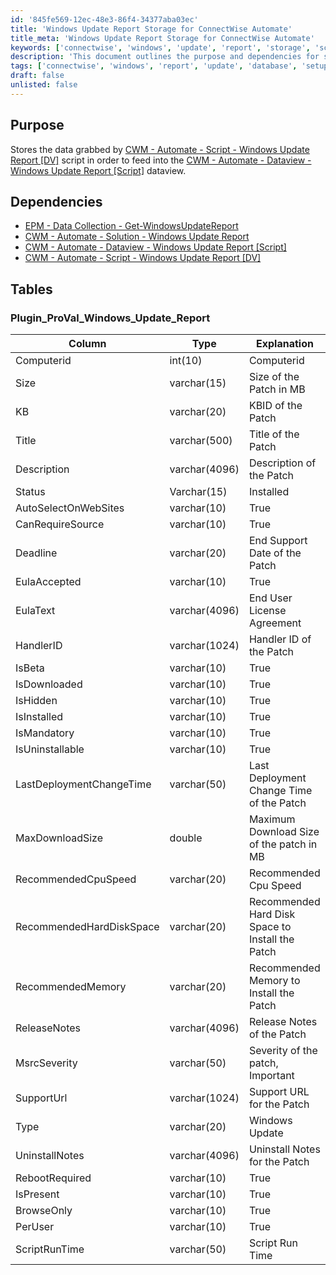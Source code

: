```yaml
---
id: '845fe569-12ec-48e3-86f4-34377aba03ec'
title: 'Windows Update Report Storage for ConnectWise Automate'
title_meta: 'Windows Update Report Storage for ConnectWise Automate'
keywords: ['connectwise', 'windows', 'update', 'report', 'storage', 'script']
description: 'This document outlines the purpose and dependencies for storing data from the Windows Update Report script in ConnectWise Automate. It includes a detailed table structure for the Plugin_ProVal_Windows_Update_Report, which captures essential information about Windows updates, including size, status, and recommended system requirements.'
tags: ['connectwise', 'windows', 'report', 'update', 'database', 'setup']
draft: false
unlisted: false
---
```

## Purpose

Stores the data grabbed by [CWM - Automate - Script - Windows Update Report [DV]](https://proval.itglue.com/DOC-5078775-10861682) script in order to feed into the [CWM - Automate - Dataview - Windows Update Report [Script]](https://proval.itglue.com/DOC-5078775-10861701) dataview.

## Dependencies

- [EPM - Data Collection - Get-WindowsUpdateReport](https://proval.itglue.com/DOC-5078775-10372095)
- [CWM - Automate - Solution - Windows Update Report](https://proval.itglue.com/DOC-5078775-10861707)
- [CWM - Automate - Dataview - Windows Update Report [Script]](https://proval.itglue.com/DOC-5078775-10861701)
- [CWM - Automate - Script - Windows Update Report [DV]](https://proval.itglue.com/DOC-5078775-10861682)

## Tables

### Plugin_ProVal_Windows_Update_Report

| Column                       | Type           | Explanation                                        |
|------------------------------|----------------|----------------------------------------------------|
| Computerid                   | int(10)        | Computerid                                        |
| Size                         | varchar(15)    | Size of the Patch in MB                           |
| KB                           | varchar(20)    | KBID of the Patch                                 |
| Title                        | varchar(500)   | Title of the Patch                                |
| Description                  | varchar(4096)  | Description of the Patch                          |
| Status                       | Varchar(15)    | Installed | Not Installed                          |
| AutoSelectOnWebSites        | varchar(10)    | True | False                                     |
| CanRequireSource             | varchar(10)    | True | False                                     |
| Deadline                     | varchar(20)    | End Support Date of the Patch                     |
| EulaAccepted                 | varchar(10)    | True | False                                     |
| EulaText                     | varchar(4096)  | End User License Agreement                         |
| HandlerID                    | varchar(1024)  | Handler ID of the Patch                           |
| IsBeta                       | varchar(10)    | True | False                                     |
| IsDownloaded                 | varchar(10)    | True | False                                     |
| IsHidden                     | varchar(10)    | True | False                                     |
| IsInstalled                  | varchar(10)    | True | False                                     |
| IsMandatory                  | varchar(10)    | True | False                                     |
| IsUninstallable              | varchar(10)    | True | False                                     |
| LastDeploymentChangeTime     | varchar(50)    | Last Deployment Change Time of the Patch         |
| MaxDownloadSize              | double         | Maximum Download Size of the patch in MB         |
| RecommendedCpuSpeed          | varchar(20)    | Recommended Cpu Speed                              |
| RecommendedHardDiskSpace     | varchar(20)    | Recommended Hard Disk Space to Install the Patch  |
| RecommendedMemory            | varchar(20)    | Recommended Memory to Install the Patch           |
| ReleaseNotes                 | varchar(4096)  | Release Notes of the Patch                        |
| MsrcSeverity                 | varchar(50)    | Severity of the patch, Important | Critical | etc |
| SupportUrl                   | varchar(1024)  | Support URL for the Patch                         |
| Type                         | varchar(20)    | Windows Update | Driver | Third Party             |
| UninstallNotes               | varchar(4096)  | Uninstall Notes for the Patch                     |
| RebootRequired                | varchar(10)    | True | False                                     |
| IsPresent                    | varchar(10)    | True | False                                     |
| BrowseOnly                   | varchar(10)    | True | False                                     |
| PerUser                      | varchar(10)    | True | False                                     |
| ScriptRunTime                | varchar(50)    | Script Run Time                                   |











